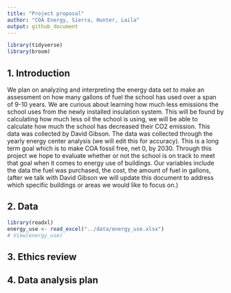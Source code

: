 ```yaml
---
title: "Project proposal"
author: "COA Energy, Sierra, Hunter, Laila"
output: github_document
---
```


```r
library(tidyverse)
library(broom)
```

## 1. Introduction
  We plan on analyzing and interpreting the energy data set to make an assessment on how many gallons of fuel the school has used over a span of 9-10 years. We are curious about learning how much less emissions the school uses from the newly installed insulation system. This will be found by calculating how much less oil the school is using, we will be able to calculate how much the school has decreased their CO2 emission. This data was collected by David Gibson. The data was collected through the yearly energy center analysis (we will edit this for accuracy). This is a long term goal which is to make COA fossil free, net 0, by 2030. 
  Through this project we hope to evaluate whether or not the school is on track to meet that goal when it comes to energy use of buildings. Our variables include the data the fuel was purchased, the cost, the amount of fuel in gallons, (after we talk with David Gibson we will update this document to address which specific buildings or areas we would like to focus on.)

## 2. Data

```r
library(readxl)
energy_use <- read_excel("../data/energy_use.xlsx")
# View(energy_use)
```


## 3. Ethics review

## 4. Data analysis plan



